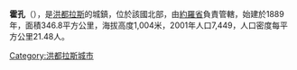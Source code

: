 '''霍孔'''（{{lang-es|Jocón}}），是[[洪都拉斯|洪都拉斯]]的城鎮，位於該國北部，由[[約羅省|約羅省]]負責管轄，始建於1889年，面積346.8平方公里，海拔高度1,004米，2001年人口7,449，人口密度每平方公里21.48人。

{{coord|15|17|N|86|58|W|display=title|region:HN_type:city_source:GNS-enwiki}}

{{Honduras-geo-stub}}
[[Category:洪都拉斯城市|Category:洪都拉斯城市]]